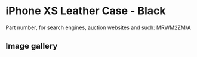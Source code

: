 
# iPhone XS Leather Case - Black

Part number, for search engines, auction websites and such: MRWM2ZM/A

## Image gallery

<div style={{ width: '100%', maxWidth: '768px' }}>
<GalleryComponent
    images={[
      {
        original: "/everysource/MRWM2.webp",
        thumbnail: "/everypreview/MRWM2.webp",
      },
      {
        original: "/everysource/MRWM2_AV1_GOLD.webp",
        thumbnail: "/everypreview/MRWM2_AV1_GOLD.webp",
      },
      {
        original: "/everysource/MRWM2_AV1_SILVER.webp",
        thumbnail: "/everypreview/MRWM2_AV1_SILVER.webp",
      },
      {
        original: "/everysource/MRWM2_AV1_SPACE_GRAY.webp",
        thumbnail: "/everypreview/MRWM2_AV1_SPACE_GRAY.webp",
      },
      {
        original: "/everysource/MRWM2_AV2.webp",
        thumbnail: "/everypreview/MRWM2_AV2.webp",
      }
    ]}
  />
</div>
